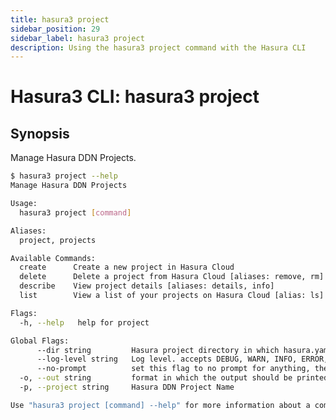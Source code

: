 ```yaml
---
title: hasura3 project
sidebar_position: 29
sidebar_label: hasura3 project
description: Using the hasura3 project command with the Hasura CLI
---
```


# Hasura3 CLI: hasura3 project 

## Synopsis
Manage Hasura DDN Projects.

```bash
$ hasura3 project --help
Manage Hasura DDN Projects

Usage:
  hasura3 project [command]

Aliases:
  project, projects

Available Commands:
  create      Create a new project in Hasura Cloud
  delete      Delete a project from Hasura Cloud [aliases: remove, rm]
  describe    View project details [aliases: details, info]
  list        View a list of your projects on Hasura Cloud [alias: ls]

Flags:
  -h, --help   help for project

Global Flags:
      --dir string         Hasura project directory in which hasura.yaml is present (default ".")
      --log-level string   Log level. accepts DEBUG, WARN, INFO, ERROR, FATAL (default "INFO")
      --no-prompt          set this flag to no prompt for anything, the command fails if any input is missing
  -o, --out string         format in which the output should be printed, accepts table, json and yaml (default "table")
  -p, --project string     Hasura DDN Project Name

Use "hasura3 project [command] --help" for more information about a command.
```

